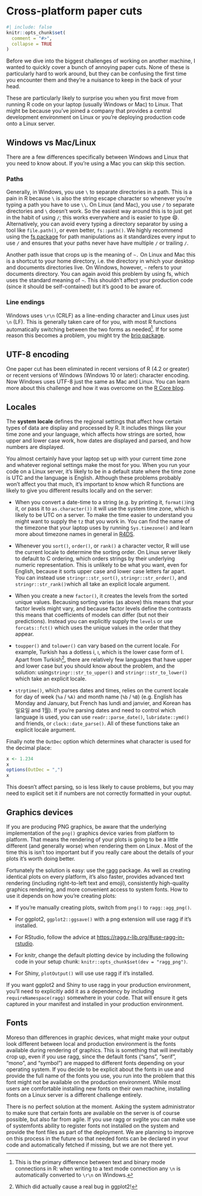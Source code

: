 # Cross-platform paper cuts

```R
#| include: false
knitr::opts_chunk$set(
  comment = "#>",
  collapse = TRUE
)
```

Before we dive into the biggest challenges of working on another machine, I wanted to quickly cover a bunch of annoying paper cuts. None of these is particularly hard to work around, but they can be confusing the first time you encounter them and they're a nuisance to keep in the back of your head.

These are particularly likely to surprise you when you first move from running R code on your laptop (usually Windows or Mac) to Linux. That might be because you've joined a company that provides a central development environment on Linux or you're deploying production code onto a Linux server.

## Windows vs Mac/Linux

There are a few differences specifically between Windows and Linux that you need to know about. If you're using a Mac you can skip this section.

### Paths

Generally, in Windows, you use `\` to separate directories in a path. This is a pain in R because `\` is also the string escape character so whenever you're typing a path you have to use `\\`. On Linux (and Mac), you use `/` to separate directories and `\` doesn't work. So the easiest way around this is to just get in the habit of using `/`; this works everywhere and is easier to type 😄. Alternatively, you can avoid every typing a directory separator by using a tool like `file.path()`, or even better, `fs::path()`. We highly recommend using the [fs package](https://fs.r-lib.org) for path manipulations as it standardizes every input to use `/` and ensures that your paths never have have multiple `/` or trailing `/`.

Another path issue that crops up is the meaning of `~.` On Linux and Mac this is a shortcut to your home directory, i.e. the directory in which your desktop and documents directories live. On Windows, however, `~` refers to your documents directory. You can again avoid this problem by using fs, which uses the standard meaning of `~`. This shouldn't affect your production code (since it should be self-contained) but it's good to be aware of.

### Line endings

Windows uses `\r\n` (CRLF) as a line-ending character and Linux uses just `\n` (LF). This is generally taken care of for you, with most R functions automatically switching between the two forms as needed[^paper-cuts-1]. If for some reason this becomes a problem, you might try the [brio package](https://brio.r-lib.org).

[^paper-cuts-1]: This is the primary difference between text and binary mode connections in R: when writing to a text mode connection any `\n` is automatically converted to `\r\n` on Windows.

::: callout-note
## UTF-8 encoding

One paper cut has been eliminated in recent versions of R (4.2 or greater) or recent versions of Windows (Windows 10 or later): character encoding. Now Windows uses UTF-8 just the same as Mac and Linux. You can learn more about this challenge and how it was overcome on the [R Core blog](https://blog.r-project.org/2022/11/07/issues-while-switching-r-to-utf-8-and-ucrt-on-windows/){.uri}.
:::

## Locales

The **system locale** defines the regional settings that affect how certain types of data are display and processed by R. It includes things like your time zone and your language, which affects how strings are sorted, how upper and lower case work, how dates are displayed and parsed, and how numbers are displayed.

You almost certainly have your laptop set up with your current time zone and whatever regional settings make the most for you. When you run your code on a Linux server, it's likely to be in a default state where the time zone is UTC and the language is English. Although these problems probably won't affect you that much, it's important to know which R functions are likely to give you different results locally and on the server:

-   When you convert a date-time to a string (e.g. by printing it, `format()`ing it, or pass it to `as.character())` it will use the system time zone, which is likely to be UTC on a server. To make the time easier to understand you might want to supply the `tz` that you work in. You can find the name of the timezone that your laptop uses by running `Sys.timezone()` and learn more about timezone names in general in [R4DS](https://r4ds.hadley.nz/datetimes.html#time-zones).

-   Whenever you `sort()`, `order()`, or `rank()` a character vector, R will use the current locale to determine the sorting order. On Linux server likely to default to C ordering, which orders strings by their underlying numeric representation. This is unlikely to be what you want, even for English, because it sorts upper case and lower case letters far apart. You can instead use `stringr::str_sort()`, `stringr::str_order()`, and `stringr::str_rank()`which all take an explicit locale argument.

-   When you create a new `factor()`, it creates the levels from the sorted unique values. Becausing sorting varies (as above) this means that your factor levels might vary, and because factor levels define the contrasts this means that coefficients of models can differ (but not their predictions). Instead you can explicitly supply the `levels` or use `forcats::fct()` which uses the unique values in the order that they appear.

-   `toupper()` and `tolower()` can vary based on the current locale. For example, Turkish has a dotless i, ı, which is the lower case form of I. Apart from Turkish[^paper-cuts-2], there are relatively few languages that have upper and lower case but you should know about the problem, and the solution: using`stringr::str_to_upper()` and `stringr::str_to_lower()` which take an explicit locale.

-   `strptime()`, which parses dates and times, relies on the current locale for day of week (`%a` / `%A)` and month name (`%b` / `%B`) (e.g. English has Monday and January, but French has lundi and janvier, and Korean has 일요일 and 1월). If you're parsing dates and need to control which language is used, you can use `readr::parse_date()`, `lubridate::ymd()` and friends, or `clock::date_parse()`. All of these functions take an explicit locale argument.

[^paper-cuts-2]: Which did actually cause a real bug in ggplot2!

Finally note the `OutDec` option which determines what character is used for the decimal place:

```R
x <- 1.234
x
options(OutDec = ",")
x
```

This doesn't affect parsing, so is less likely to cause problems, but you may need to explicit set it if numbers are not correctly formatted in your ouptut.

## Graphics devices

If you are producing PNG graphics, be aware that the underlying implementation of the `png()` graphics device varies from platform to platform. That means the rendering of your plots is going to be a little different (and generally worse) when rendering them on Linux . Most of the time this is isn't too important but if you really care about the details of your plots it's worth doing better.

Fortunately the solution is easy: use the [ragg](https://ragg.r-lib.org) package. As well as creating identical plots on every platform, it's also faster, provides advanced text rendering (including right-to-left text and emoji), consistently high-quality graphics rendering, and more convenient access to system fonts. How to use it depends on how you're creating plots:

-   If you're manually creating plots, switch from `png()` to `ragg::agg_png()`.

-   For ggplot2, `ggplot2::ggsave()` with a png extension will use ragg if it's installed.

-   For RStudio, follow the advice at <https://ragg.r-lib.org/#use-ragg-in-rstudio>.

-   For knitr, change the default plotting device by including the following code in your setup chunk: `knitr::opts_chunk$set(dev = "ragg_png")`.

-   For Shiny, `plotOutput()` will use use ragg if it's installed.

If you want ggplot2 and Shiny to use ragg in your production environment, you'll need to explicitly add it as a dependency by including `requireNamespace(ragg)` somewhere in your code. That will ensure it gets captured in your manifest and installed in your production environment.

## Fonts

Moreso than differences in graphic devices, what might make your output look different between local and production environment is the fonts available during rendering of graphics. This is something that will inevitably crop up, even if you use ragg, since the default fonts ("sans", "serif", "mono", and "symbol") are mapped to different fonts depending on your operating system. If you decide to be explicit about the fonts in use and provide the full name of the fonts you use, you run into the problem that this font might not be available on the production environment. While most users are comfortable installing new fonts on their own machine, installing fonts on a Linux server is a different challenge entirely.

There is no perfect solution at the moment. Asking the system administrator to make sure that certain fonts are available on the server is of course possible, but also far from agile. If you use ragg or svglite you can make use of systemfonts ability to register fonts not installed on the system and provide the font files as part of the deployment. We are planning to improve on this process in the future so that needed fonts can be declared in your code and automatically fetched if missing, but we are not there yet.
